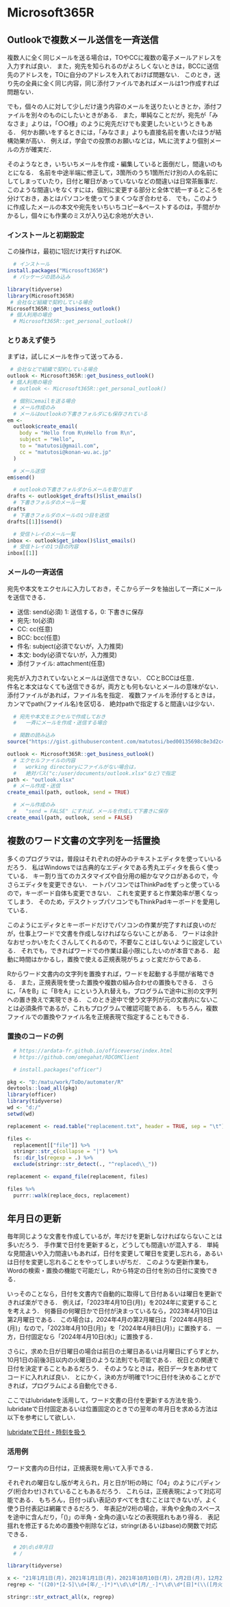 # Microsoft365R {#microsoft365r}

<!--
  #   https://cran.r-project.org/web/packages/Microsoft365R
  # Outlookの使い方
  #   https://cran.r-project.org/web/packages/Microsoft365R/vignettes/outlook.html
-->
<!--
<a href=""></a>
[Preface](#)
-->

## Outlookで複数メール送信を一斉送信

複数人に全く同じメールを送る場合は，TOやCCに複数の電子メールアドレスを入力すれば良い．
また，宛先を知られるのがよろしくないときは，BCCに送信先のアドレスを，TOに自分のアドレスを入れておけば問題ない．
このとき，送り先の全員に全く同じ内容，同じ添付ファイルであればメールは1つ作成すれば問題ない．

でも，個々の人に対して少しだけ違う内容のメールを送りたいときとか，添付ファイルを別々のものにしたいときがある．
また，単純なことだが，宛先が「みなさま」よりは，「○○様」のように宛先だけでも変更したいというときもある．
何かお願いをするときには，「みなさま」よりも直接名前を書いたほうが結構効果が高い．
例えば，学会での投票のお願いなどは，MLに流すより個別メールの方が確実だ．

そのようなとき，いちいちメールを作成・編集していると面倒だし，間違いのもとになる．
名前を中途半端に修正して，3箇所のうち1箇所だけ別の人の名前にしてしまっていたり，日付と曜日があっていないなどの間違いは日常茶飯事だ．
このような間違いをなくすには，個別に変更する部分と全体で統一するところを分けておき，あとはパソコンを使ってうまくつなぎ合わせる．
でも，このように作成したメールの本文や宛先をいちいちコピー&ペーストするのは，手間がかかるし，個々にも作業のミスが入り込む余地が大きい．





### インストールと初期設定

この操作は，最初に1回だけ実行すればOK.
```r
  # インストール
install.packages("Microsoft365R")
  # パッケージの読み込み
```


```r
library(tidyverse)
library(Microsoft365R)
 # 会社など組織で契約している場合
Microsoft365R::get_business_outlook()
 # 個人利用の場合
  # Microsoft365R::get_personal_outlook()
```

### とりあえず使う

まずは，試しにメールを作って送ってみる．

```r
 # 会社などで組織で契約している場合
outlook <- Microsoft365R::get_business_outlook()
 # 個人利用の場合
  # outlook <- Microsoft365R::get_personal_outlook()

  # 個別にemailを送る場合
  # メール作成のみ
  # メールはoutlookの下書きフォルダにも保存されている
em <- 
  outlook$create_email(
    body = "Hello from R\nHello from R\n", 
    subject = "Hello",
    to = "matutosi@gmail.com", 
    cc = "matutosi@konan-wu.ac.jp"
  )

  # メール送信
em$send()

  # outlookの下書きフォルダからメールを取り出す
drafts <- outlook$get_drafts()$list_emails()
  # 下書きフォルダのメール一覧
drafts
  # 下書きフォルダのメールの1つ目を送信
drafts[[1]]$send()

  # 受信トレイのメール一覧
inbox <- outlook$get_inbox()$list_emails()
  # 受信トレイの1つ目の内容
inbox[[1]]
```


### メールの一斉送信

宛先や本文をエクセルに入力しておき，そこからデータを抽出して一斉にメールを送信できる．

- 送信: send(必須)   1: 送信する，0: 下書きに保存
- 宛先: to(必須)   
- CC: cc(任意)   
- BCC: bcc(任意)   
- 件名: subject(必須でないが，入力推奨)   
- 本文: body(必須でないが，入力推奨)   
- 添付ファイル: attachment(任意)   

宛先が入力されていないとメールは送信できない．
CCとBCCは任意．   
件名と本文はなくても送信できるが，両方とも何もないとメールの意味がない．   
添付ファイルがあれば，ファイル名を指定．
複数ファイルを添付するときは，カンマでpath(ファイル名)を区切る．
絶対pathで指定すると間違いは少ない．

```r
  # 宛先や本文をエクセルで作成しておき
  #   一斉にメールを作成・送信する場合

  # 関数の読み込み
source("https://gist.githubusercontent.com/matutosi/bed00135698c8e3d2c49ef08d12eef9c/raw/6acc2de844eeeab03aaf36f2391e223d621b36a8/outlook.R")

outlook <- Microsoft365R::get_business_outlook()
  # エクセルファイルの内容
  #   working directoryにファイルがない場合は，
  #   絶対パス("c:/user/documents/outlook.xlsx"など)で指定
path <- "outlook.xlsx"
  # メール作成・送信
create_email(path, outlook, send = TRUE)

  # メール作成のみ
  #   "send = FALSE" にすれば，メールを作成して下書きに保存
create_email(path, outlook, send = FALSE)
```

## 複数のワード文書の文字列を一括置換

多くのプログラマは，普段はそれぞれの好みのテキストエディタを使っていいるだろう．
私はWindowsでは古典的なエディタである秀丸エディタを長らく使っている．
キー割り当てのカスタマイズや自分用の細かなマクロがあるので，今さらエディタを変更できない．
ートパソコンではThinkPadをずっと使っているので，キーボード自体も変更できない．
これを変更すると作業効率が悪くなってしまう．
そのため，デスクトップパソコンでもThinkPadキーボードを愛用している．

このようにエディタとキーボードだけでパソコンの作業が完了すれば良いのだが，仕事上ワードで文書を作成しなければならないことがある．
ワードは余計なおせっかいをたくさんしてくれるので，不要なことはしないように設定している．
それでも，できればワードでの作業は最小限にしたいのが本音である．
起動に時間はかかるし，置換で使える正規表現がちょっと変だからである．

Rからワード文書内の文字列を置換すれば，ワードを起動する手間が省略できる．
また，正規表現を使った置換や複数の組み合わせの置換もできる．
さらに，「AをB」に「BをA」にという入れ替えも，プログラムで途中に別の文字列への置き換えで実現できる．
このとき途中で使う文字列が元の文書内にないことは必須条件であるが，これもプログラムで確認可能である．
もちろん，複数ファイルでの置換やファイル名を正規表現で指定することもできる．

<!--
  # なお，VBAでマクロを使えば，複数ファイルの文字列置ができる．
  # その場合，1つの組み合わせだけでなく，複数の組み合わせの置換もできるだろう．
  # VBAのマクロと同様のことをRから実行してみる．
-->

### 置換のコードの例

```r
  # https://ardata-fr.github.io/officeverse/index.html
  # https://github.com/omegahat/RDCOMClient

  # install.packages("officer")

pkg <- "D:/matu/work/ToDo/automater/R"
devtools::load_all(pkg)
library(officer)
library(tidyverse)
wd <- "d:/"
setwd(wd)

replacement <- read.table("replacement.txt", header = TRUE, sep = "\t")

files <- 
  replacement[["file"]] %>%
  stringr::str_c(collapse = "|") %>%
  fs::dir_ls(regexp = .) %>%
  exclude(stringr::str_detect(., "^replaced\\_"))

replacement <- expand_file(replacement, files)

files %>%
  purrr::walk(replace_docs, replacement)

```

## 年月日の更新

毎年同じような文書を作成しているが，年だけを更新しなければならないことは多いだろう．
手作業で日付を更新すると，どうしても間違いが混入する．
単純な見間違いや入力間違いもあれば，日付を変更して曜日を変更し忘れる，あるいは日付を変更し忘れることをやってしまいがちだ．
このような更新作業も，Wordの検索・置換の機能で可能だし，Rから特定の日付を別の日付に変換できる．

いっそのことなら，日付を文書内で自動的に取得して日付あるいは曜日を更新できれば楽ができる．
例えば，「2023年4月10日(月)」を2024年に変更することを考えよう．
何番目の何曜日かで日付が決まっているなら，2023年4月10日は第2月曜日である．
この場合は，2024年4月の第2月曜日は「2024年4月8日(月)」なので，「2023年4月10日(月)」を「2024年4月8日(月)」に置換する．
一方，日付固定なら「2024年4月10日(水)」に置換する．

<!--
日付(月日)を固定したい場合であれば，曜日のみ変更すれば良いので分かりやすい．
曜日を固定したい場合は「10月の第2日曜日」のように法則がきっちりとしていれば，プログラムは簡単である．
-->

さらに，求めた日が日曜日の場合は前日の土曜日あるいは月曜日にずらすとか，10月1日の前後3日以内の火曜日のような法則でも可能である．
祝日との関連で日付を決定することもあるだろう．
そのようなときは，祝日データをあわせてコードに入れれば良い．
とにかく，決め方が明確で1つに日付を決めることができれば，プログラムによる自動化できる．


ここではlubridateを活用して，ワード文書の日付を更新する方法を扱う．
lubridateで日付固定あるいは位置固定のときでの翌年の年月日を求める方法は以下を参考にして欲しい．

[lubridateで日付・時刻を扱う](#lubridate)


### 活用例

ワード文書内の日付は，正規表現を用いて入手できる．

それぞれの曜日なし版が考えられ，月と日が1桁の時に「04」のようにパディング(桁合わせ)されていることもあるだろう．
これらは，正規表現によって対応可能である．
もちろん，日付っぽい表記のすべてを含むことはできないが，よく使う日付表記は網羅できるだろう．
年表記が2桁の場合，半角や全角のスペースを途中に含んだり，「()」の半角・全角の違いなどの表現揺れもあり得る．
表記揺れを修正するための置換や削除などは，stringr(あるいはbase)の関数で対応できる．



```r
  # 20\d\d年月日
  # /

library(tidyverse)

x <- "21年1月1日(月)，2021年1月1日(月)，2021年10月10日(月)，2月2日(月)，12月22日(月)，2021/1/1(月)，2021/10/10(月)，2/2(月)，12/22(月)，21年1月1日，2021年1月1日，2021年10月10日，2月2日，12月22日，2021/1/1，2021/10/10，2/2，12/22"
regrep <- "((20)*[2-5]\\d+[年/_-]*)*\\d\\d*[月/_-]*\\d\\d*[日]*(\\([月火水木金土日]\\))*"

stringr::str_extract_all(x, regrep)

```

